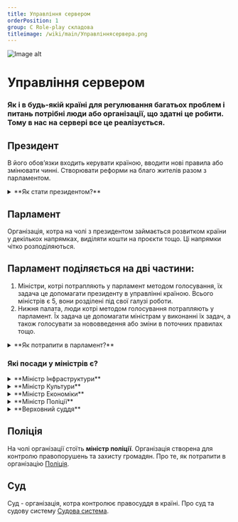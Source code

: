 ```yaml
---
title: Управління сервером
orderPosition: 1
group: C Role-play складова
titleimage: /wiki/main/Управліннясервера.png
---
```


<img src='/wiki/main/Управліннясервера1.png' width={500} height={500} className="topimage" alt="Image alt" />

# Управління сервером

### Як і в будь-якій країні для регулювання багатьох проблем і питань потрібні люди або організації, що здатні це робити. Тому в нас на сервері все це реалізується.

## Президент

В його обов’язки входить керувати країною, вводити нові правила або змінювати чинні. Створювати реформи на благо жителів разом з парламентом.

<details>
<summary>**Як стати президентом?**</summary>

    На посаду можна потрапити лише методом голосування.
Кандидати створюють передвиборчу кампанію та до голосування можуть агітувати гравців голосувати за себе чи будь-кого іншого. В назначений день буде голосування, та в разі потреби 2 тур серед кандидатів в наступний день. Президент обирається на термін у 3 тижні. Посаду можна обіймати не більше 2-х термінів.
</details>

## Парламент

Організація, котра на чолі з президентом займається розвитком країни у декількох напрямках, виділяти кошти на проєкти тощо. Ці напрямки чітко розподіляються.

## Парламент поділяється на дві частини:

1. Міністри, котрі потрапляють у парламент методом голосування, їх задача це допомагати президенту в управлінні країною. Всього міністрів є 5, вони розділені під свої галузі роботи.
2. Нижня палата, люди котрі методом голосування потрапляють у парламент. Їх задача це допомагати міністрам у виконанні їх задач, а також голосувати за нововведення або зміни в поточних правилах тощо.

<details>
<summary> **Як потрапити в парламент?**</summary>

Щоб потрапити у **верхню палату**(тобто стати міністром) потрібно заповнити свою передвиборчу кампанію (бажано на [notion.so](http://notion.so) для зручності) та відправити президенту, або адміністрації(на випадок, якщо президента не було ще обрано, або інші випадки), після чого президент виставить кандидатуру для голосування до народу. Термін голосування складає 1 день.
На відміну від президента, вибори у парламент проходять кожні 2 тижні. Але система трохи інша, у виборців є такі варіанти до голосування:

   1. Я за те, щоб міністри залишилися
   2. Я проти усіх учасників, потрібні перевибори
   3. Важко відповісти
   4. Потрібно провести перевибори одного/декілька учасників парламенту.

*Єдине виключення це **Верховний суддя**, він є і буде завжди одним з адміністраторів, або модераторів сервера. Та **Міністр Поліції** висувається парламентом, він не обирається методом голосування.*

Щоб потрапити у **нижню палату** потрібно заповнити книгу з пером за формою: 1. Нікнейм; 2. Вік (нон рп); 3. Опис детально для чого і чому ви хочете потрапити у парламент, на котру посаду тощо. та підписати її. Після чого покласти у скриню на спавні.
Усі анкети розглядаються спільно міністрами та президентом. Після цього парламент висуває виборців у нижню палату на голосування до народу, якщо людина набирає 12 або більше голосові тоді вона потрапляє в парламент. Термінів в цієї посади нема, але в разі незадоволеності міністрами у виконанні роботи парламентарій може бути виключений з посади.
**Важливо**: подавати анкету, можна лише тоді, коли міністрів уже призначено на посади.

**Координати скрині: невідомі**
</details>


### Які посади у міністрів є?

<details>
<summary> **Міністр Інфраструктури**</summary>

Будує та розвиває спільні проєкти. Хаб у пеклі, основний острів в енді, гілки, спавн або загальні ферми. Міністр Інфраструктури призначає людей для різних завдань, наприклад окремого гравця, який стежить за порядком в енді, або цілий загін, який стежить за гілками в пеклі.
</details>

<details>
<summary> **Міністр Культури** </summary>

Організовує та проводить регулярні івенти на сервері. Міністр Культури організовує події сам, і підтримує інших гравців в організації цього, допомагає їм з рекламою та спонсорує заходи зі скарбниці сервера. Пропагує розвиток РП на сервері.
</details>

<details>
<summary> **Міністр Економіки**</summary>

Керує ринком сервера на спавні. Встановлює вартість на оренду та збирає її. Займається організацією банку та набором банкірів. Відкриває банки у нових містах та стежить, щоб у банкірів був розклад роботи.

</details>

<details>
<summary> **Міністр Поліції**</summary>

Проводить набори до поліції та змінює правила роботи всередині. Міністр контролює поліцію, щоб покарання були справедливими, регулює види покарань та їх обсяг. Поліція стежить порушення правил на сервері й видає покарання. Міністр поліції не встановлює правила сервера, але його завдання зробити так, щоб ці правила дотримувалися. Його призначає президент за згоди парламенту.
</details>

<details>
<summary> **Верховний суддя**</summary>

Організовує та проводить суди. Верховний суддя стежить, щоб суди проводилися справедливо і неупереджено. Призначає прокурорів, адвокатів, присяжних та секретарів. Цю посаду завжди обіймає адміністратор або модератор сервера.
</details>

## Поліція

На чолі організації стоїть **міністр поліції**. Організація створена для контролю правопорушень та захисту громадян. Про те, як потрапити в організацію [Поліція](/wiki/role-play/police).

## Суд

Суд - організація, котра контролює правосуддя в країні. Про суд та судову систему [Судова система](/wiki/role-play/justice_system).